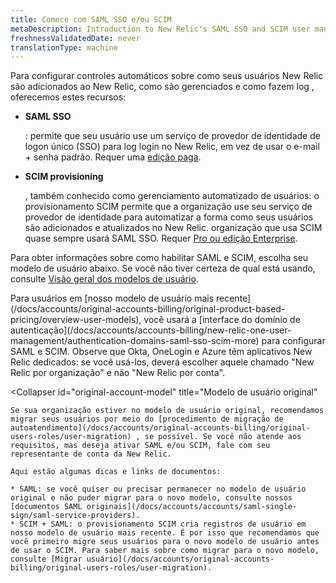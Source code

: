 ```yaml
---
title: Comece com SAML SSO e/ou SCIM
metaDescription: Introduction to New Relic's SAML SSO and SCIM user management options.
freshnessValidatedDate: never
translationType: machine
---
```


Para configurar controles automáticos sobre como seus usuários New Relic são adicionados ao New Relic, como são gerenciados e como fazem log , oferecemos estes recursos:

* <DoNotTranslate>**SAML SSO**</DoNotTranslate>

  : permite que seu usuário use um serviço de provedor de identidade de logon único (SSO) para log login no New Relic, em vez de usar o e-mail + senha padrão. Requer uma [edição paga](/docs/accounts/accounts-billing/new-relic-one-pricing-billing/new-relic-one-pricing-billing/#editions).

* <DoNotTranslate>**SCIM provisioning**</DoNotTranslate>

  , também conhecido como gerenciamento automatizado de usuários: o provisionamento SCIM permite que a organização use seu serviço de provedor de identidade para automatizar a forma como seus usuários são adicionados e atualizados no New Relic. organização que usa SCIM quase sempre usará SAML SSO. Requer [Pro ou edição Enterprise](/docs/accounts/accounts-billing/new-relic-one-pricing-billing/new-relic-one-pricing-billing/#editions).

Para obter informações sobre como habilitar SAML e SCIM, escolha seu modelo de usuário abaixo. Se você não tiver certeza de qual está usando, consulte [Visão geral dos modelos de usuário](/docs/accounts/original-accounts-billing/original-product-based-pricing/overview-user-models).

<CollapserGroup>
  <Collapser
    id="new-account-model"
    title="Nosso modelo de usuário mais recente"
  >
    Para usuários em [nosso modelo de usuário mais recente](/docs/accounts/original-accounts-billing/original-product-based-pricing/overview-user-models), você usará a [interface do domínio de autenticação](/docs/accounts/accounts-billing/new-relic-one-user-management/authentication-domains-saml-sso-scim-more) para configurar SAML e SCIM. Observe que Okta, OneLogin e Azure têm aplicativos New Relic dedicados: se você usá-los, deverá escolher aquele chamado "New Relic por organização" e não "New Relic por conta".
  </Collapser>

  <Collapser
    id="original-account-model"
    title="Modelo de usuário original"
  >
    Se sua organização estiver no modelo de usuário original, recomendamos migrar seus usuários por meio do [procedimento de migração de autoatendimento](/docs/accounts/original-accounts-billing/original-users-roles/user-migration) , se possível. Se você não atende aos requisitos, mas deseja ativar SAML e/ou SCIM, fale com seu representante de conta da New Relic.

    Aqui estão algumas dicas e links de documentos:

    * SAML: se você quiser ou precisar permanecer no modelo de usuário original e não puder migrar para o novo modelo, consulte nossos [documentos SAML originais](/docs/accounts/accounts/saml-single-sign/saml-service-providers).
    * SCIM + SAML: o provisionamento SCIM cria registros de usuário em nosso modelo de usuário mais recente. É por isso que recomendamos que você primeiro migre seus usuários para o novo modelo de usuário antes de usar o SCIM. Para saber mais sobre como migrar para o novo modelo, consulte [Migrar usuário](/docs/accounts/original-accounts-billing/original-users-roles/user-migration).
  </Collapser>
</CollapserGroup>